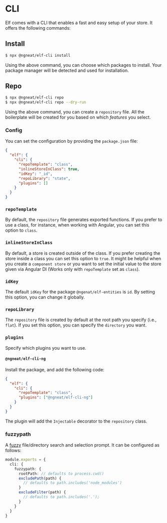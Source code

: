 # CLI

Elf comes with a CLI that enables a fast and easy setup of your store. It offers the following commands:

## Install

```bash
$ npx @ngneat/elf-cli install
```

Using the above command, you can choose which packages to install. Your package manager will be detected and used for installation.

## Repo

```bash
$ npx @ngneat/elf-cli repo
$ npx @ngneat/elf-cli repo --dry-run
```

Using the above command, you can create a `repository` file. All the boilerplate will be created for you based on which *features* you select.

### Config
You can set the configuration by providing the `package.json` file:

```json title="package.json"
{
  "elf": {
    "cli": {
      "repoTemplate": "class",
      "inlineStoreInClass": true,
      "idKey": "_id",
      "repoLibrary": "state",
      "plugins": []
    }
  }
}
```

### `repoTemplate`
By default, the `repository` file generates exported functions. If you prefer to use a class, for instance, when working with Angular, you can set this option to `class`.

### `inlineStoreInClass`
By default, a store is created outside of the class. If you prefer creating the store inside a class you can set this option to `true`. It might be helpful when you create a `component store` or you want to set the initial value to the store given via Angular DI (Works only with `repoTemplate` set as `class`).

### `idKey`
The default `idKey` for the package `@ngenat/elf-entities` is `id`. By setting this option, you can change it globally.

### `repoLibrary`
The `repository` file is created by default at the root path you specify (i.e., `flat`). If you set this option, you can specify the `directory` you want.
### `plugins`
Specify which plugins you want to use.

#### `@ngneat/elf-cli-ng`

Install the package, and add the following code:

```json title="package.json"
{
  "elf": {
    "cli": {
      "repoTemplate": "class",
      "plugins": ["@ngneat/elf-cli-ng"]
    }
  }
}
```

The plugin will add the `Injectable` decorator to the `repository` class.

### fuzzypath
A [fuzzy](https://github.com/adelsz/inquirer-fuzzy-path) file/directory search and selection prompt. It can be configured as follows:

```ts title="elf.config.js"
module.exports = {
  cli: {
    fuzzypath: {
      rootPath: // defaults to process.cwd()
      excludePath(path) {
        // defaults to path.includes('node_modules')
      }
      excludeFilter(path) {
        // defaults to path.includes('.');
      }
    }
  }
}
```
